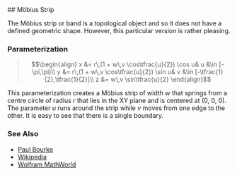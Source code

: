 
<ParasurfPage title="MK : Parasurfaces : Möbius Strip" ident="parasurf-mobius-strip" date="2016-09-25">
## Möbius Strip

The Möbius strip or band is a topological object and so it does not have a
defined geometric shape. However, this particular version is rather pleasing.

<div id="ps-shape"></div>

### Parameterization

> $$\begin{align} x &= r\,(1 + w\,v \cos\tfrac{u}{2}) \cos u&	u &\in [-\pi,\pi)\\ y &= r\,(1 + w\,v \cos\tfrac{u}{2}) \sin u&	v &\in [-\tfrac{1}{2},\tfrac{1}{2}]\\ z &= w\,v \sin\tfrac{u}{2} \end{align}$$

This parameterization creates a Möbius strip of width $w$ that springs from
a <span class="extra-0">centre circle</span> of radius $r$ that lies in the
XY plane and is centered at (0, 0, 0).
The parameter $u$ runs around the strip while $v$ moves from one edge to
the other. It is easy to see that there is a single <span class="extra-1">boundary</span>.

### See Also

- [Paul Bourke](https://paulbourke.net/geometry/toroidal/)
- [Wikipedia](https://en.wikipedia.org/wiki/M%C3%B6bius_strip)
- [Wolfram MathWorld](http://mathworld.wolfram.com/MoebiusStrip.html)

</ParasurfPage>
